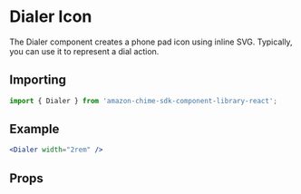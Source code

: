 

<Meta of={DialerStories} />

# Dialer Icon

The Dialer component creates a phone pad icon using inline SVG. Typically, you can use it to represent a dial action.

## Importing

```javascript
import { Dialer } from 'amazon-chime-sdk-component-library-react';
```

## Example

<ThemeProvider theme={lightTheme}>
  <GlobalStyles />
  <Canvas>
    <Dialer width="2rem" />
  </Canvas>
</ThemeProvider>

```jsx
<Dialer width="2rem" />
```

## Props

<ArgTypes of={Dialer} />
